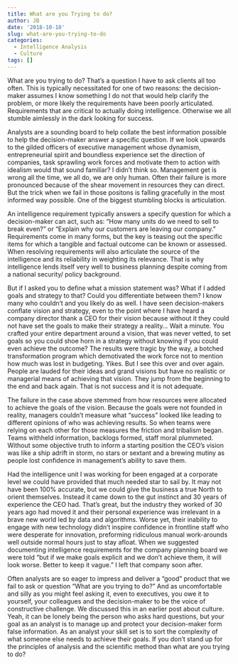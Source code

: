 ```yaml
---
title: What are you Trying to do?
author: JB
date: '2018-10-18'
slug: what-are-you-trying-to-do
categories:
  - Intelligence Analysis
  - Culture
tags: []
---
```


What are you trying to do? That’s a question I have to ask clients all too often. This is typically necessitated for one of two reasons: the decision-maker assumes I know something I do not that would help clarify the problem, or more likely the requirements have been poorly articulated. Requirements that are critical to actually doing intelligence. Otherwise we all stumble aimlessly in the dark looking for success.

Analysts are a sounding board to help collate the best information possible to help the decision-maker answer a specific question. If we look upwards to the gilded officers of executive management whose dynamism, entrepreneurial spirit and boundless experience set the direction of companies, task sprawling work forces and motivate them to action with idealism would that sound familiar? I didn’t think so. Management get is wrong all the time, we all do, we are only human. Often their failure is more pronounced because of the shear movement in resources they can direct. But the trick when we fail in those positons is falling gracefully in the most informed way possible. One of the biggest stumbling blocks is articulation.

An intelligence requirement typically answers a specify question for which a decision-maker can act, such as: “How many units do we need to sell to break even?” or “Explain why our customers are leaving  our company.” Requirements come in many forms, but the key is teasing out the specific items for which a tangible and factual outcome can be known or assessed. When resolving requirements will also articulate the source of the intelligence and its reliability in weighting its relevance. That is why intelligence lends itself very well to business planning despite coming from a national security/ policy background. 

But if I asked you to define what a mission statement was? What if I added goals and strategy to that? Could you differentiate between them? I know many who couldn’t and you likely do as well. I have seen decision-makers conflate vision and strategy, even to the point where I have heard a company director thank a CEO for their vision because without it they could not have set the goals to make their strategy a reality… Wait a minute. You crafted your entire department around a vision, that was never vetted, to set goals so you could shoe horn in a strategy without knowing if you could even achieve the outcome? The results were tragic by the way, a botched transformation program which demotivated the work force not to mention how much was lost in budgeting. Yikes. But I see this over and over again. People are lauded for their ideas and grand visions but have no realistic or managerial means of achieving that vision. They jump from the beginning to the end and back again. That is not success and it is not adequate.

The failure in the case above stemmed from how resources were allocated to achieve the goals of the vision. Because the goals were not founded in reality, managers couldn’t measure what “success” looked like leading to different opinions of who was achieving results. So when teams  were relying on each other for those measures the friction and tribalism began. Teams withheld information, backlogs formed, staff moral plummeted. Without some objective truth to inform a starting position the CEO’s vision was like a ship adrift in storm, no stars or sextant and a brewing mutiny as people lost confidence in management’s ability to save them.

Had the intelligence unit I was working for been engaged at a corporate level we could have provided that much needed star to sail by. It may not have been 100% accurate, but we could give the business a true North to orient themselves. Instead it came down to the gut instinct and 30 years of experience the CEO had. That’s great, but the industry they worked of 30 years ago had moved it and their personal experience was irrelevant in a brave new world led by data and algorithms. Worse yet, their inability to engage with new technology didn’t inspire confidence in frontline staff who were desperate for innovation, preforming ridiculous manual work-arounds well outside normal hours just to stay afloat. When we suggested documenting intelligence requirements for the company planning board we were told “but if we make goals explicit and we don’t achieve them, it will look worse. Better to keep it vague.”  I left that company soon after.

Often analysts are so eager to impress and deliver a “good” product that we fail to ask or question “What are you trying to do?” And as uncomfortable and silly as you might feel asking it, even to executives, you owe it to yourself, your colleagues and the decision-maker to be the voice of constructive challenge. We discussed this in an earlier post about culture. Yeah, it can be lonely being the person who asks hard questions, but your goal as an analyst is to manage up and protect your decision-maker form false information. As an analyst your skill set is to sort the complexity of what someone else needs to achieve their goals. If you don’t stand up for the principles of analysis and the scientific method than what are you trying to do? 

